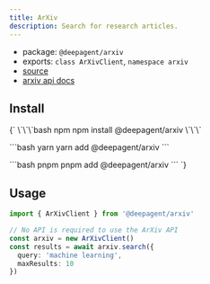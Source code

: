 ```yaml
---
title: ArXiv
description: Search for research articles.
---
```


- package: `@deepagent/arxiv`
- exports: `class ArXivClient`, `namespace arxiv`
- [source](https://github.com/amardeeplakshkar/deepagent/blob/main/packages/arxiv/src/arxiv-client.ts)
- [arxiv api docs](https://info.arxiv.org/help/api/index.html)

## Install

<PackageTabs>
{`
\`\`\`bash npm
npm install @deepagent/arxiv
\`\`\`

\`\`\`bash yarn
yarn add @deepagent/arxiv
\`\`\`

\`\`\`bash pnpm
pnpm add @deepagent/arxiv
\`\`\`
`}
</PackageTabs>

## Usage

```ts
import { ArXivClient } from '@deepagent/arxiv'

// No API is required to use the ArXiv API
const arxiv = new ArXivClient()
const results = await arxiv.search({
  query: 'machine learning',
  maxResults: 10
})
```
